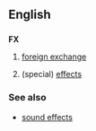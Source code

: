 {{see|fx}}
==English==

==={{abbreviation}}===
'''FX'''

# [[foreign exchange]]
# {{context|gaming|slang}} (special) [[effects]]

===See also===
*[[sound effects]]